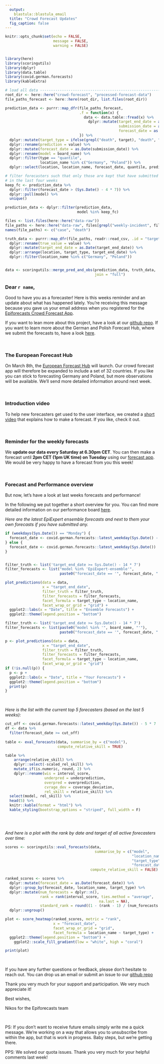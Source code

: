```yaml
---
  output: 
    blastula::blastula_email
  title: "Crowd Forecast Updates"
  fig_caption: false
---
```


```r

knitr::opts_chunk$set(echo = FALSE, 
                      message = FALSE, 
                      warning = FALSE)


library(here)
library(scoringutils)
library(dplyr)
library(data.table)
library(covid.german.forecasts)
library(kableExtra)
```


```r
# load all data ----------------------------------------------------------------
root_dir <- here::here("crowd-forecast", "processed-forecast-data")
file_paths_forecast <- here::here(root_dir, list.files(root_dir))

prediction_data <- purrr::map_dfr(file_paths_forecast, 
                                  .f = function(x) {
                                    data <- data.table::fread(x) %>%
                                      dplyr::mutate(target_end_date = as.Date(target_end_date), 
                                                    submission_date = as.Date(submission_date), 
                                                    forecast_date = as.Date(forecast_date))
                                  }) %>%
  dplyr::mutate(target_type = ifelse(grepl("death", target), "death", "case")) %>%
  dplyr::rename(prediction = value) %>%
  dplyr::mutate(forecast_date = as.Date(submission_date)) %>%
  dplyr::rename(model = board_name) %>%
  dplyr::filter(type == "quantile", 
                location_name %in% c("Germany", "Poland")) %>%
  dplyr::select(location, location_name, forecast_date, quantile, prediction, model, target_end_date, horizon, target, target_type)

# filter forecasters such that only those are kept that have submitted forecasts
# in the last four weeks
keep_fc <- prediction_data %>%
  dplyr::filter(forecast_date > (Sys.Date() - 4 * 7)) %>%
  dplyr::pull(model) %>%
  unique()

prediction_data <- dplyr::filter(prediction_data, 
                                 model %in% keep_fc)

files <- list.files(here::here("data-raw"))
file_paths <- here::here("data-raw", files[grepl("weekly-incident", files)])
names(file_paths) <- c("case", "death")

truth_data <- purrr::map_dfr(file_paths, readr::read_csv, .id = "target_type") %>%
  dplyr::rename(true_value = value) %>%
  dplyr::mutate(target_end_date = as.Date(target_end_date)) %>%
  dplyr::arrange(location, target_type, target_end_date) %>%
  dplyr::filter(location_name %in% c("Germany", "Poland"))


data <- scoringutils::merge_pred_and_obs(prediction_data, truth_data, 
                                         join = "full")

```


### Dear `r name`,

Good to have you as a forecaster! Here is this weeks reminder and an update about what has happened lately. You're receiving this message because you gave us your email address when you registered for the [Epiforecasts Crowd Forecast App](https://cmmid-lshtm.shinyapps.io/crowd-forecast/). 

If you want to lean more about this project, have a look at our [github repo](https://github.com/epiforecasts/covid.german.forecasts). If you want to learn more about the German and Polish Forecast Hub, where we submit the forecasts to, have a look [here](https://kitmetricslab.github.io/forecasthub/forecast). 

<br>

### The European Forecast Hub

On March 8th, the [European Forecast Hub](https://covid19forecasthub.eu/) will launch. Our crowd forecast app will therefore be expanded to include a set of 32 countries. If you like you can stick to forecasting Germany and Poland, but more observations will be available. We'll send more detailed information around next week. 

<br>

### Introduction video

To help new forecasters get used to the user interface, we created a [short video](https://www.youtube.com/watch?v=NzZkNxXFgm8) that explains how to make a forecast. If you like, check it out. 

<br>

### Reminder for the weekly forecasts

We **update our data every Saturday at 6.30pm CET**. You can then make a forecast until **2pm CET (1pm UK time) on Tuesday** using our [forecast app](https://cmmid-lshtm.shinyapps.io/crowd-forecast/). We would be very happy to have a forecast from you this week!


<br>

### Forecast and Performance overview

But now, let's have a look at last weeks forecasts and performance!

In the following we put together a short overview for you. You can find more detailed information on our performance board [here](https://epiforecasts.io/covid.german.forecasts). 

*Here are the latest EpiExpert ensemble forecasts and next to them your own forecasts
if you have submitted any.*

```r

if (weekdays(Sys.Date()) == "Monday") {
  forecast_date <- covid.german.forecasts::latest_weekday(Sys.Date() - 7)
} else {
  forecast_date <- covid.german.forecasts::latest_weekday(Sys.Date())
}


filter_truth <- list('target_end_date >= Sys.Date() - 14 * 7')
filter_forecasts <- list("model %in% 'EpiExpert-ensemble'", 
                         paste0("forecast_date == '", forecast_date, "'"))

plot_predictions(data = data, 
                 x = "target_end_date",
                 filter_truth = filter_truth, 
                 filter_forecasts = filter_forecasts,
                 facet_formula = target_type ~ location_name, 
                 facet_wrap_or_grid = "grid") + 
  ggplot2::labs(x = "Date", title = "Ensemble Forecasts") + 
  ggplot2::theme(legend.position = "bottom")

filter_truth <- list('target_end_date >= Sys.Date() - 14 * 7')
filter_forecasts <- list(paste0("model %in% '", board_name, "'"), 
                         paste0("forecast_date == '", forecast_date, "'"))

p <- plot_predictions(data = data, 
                 x = "target_end_date",
                 filter_truth = filter_truth, 
                 filter_forecasts = filter_forecasts,
                 facet_formula = target_type ~ location_name, 
                 facet_wrap_or_grid = "grid") 
if (!is.null(p)) {
  p <- p + 
  ggplot2::labs(x = "Date", title = "Your Forecasts") + 
  ggplot2::theme(legend.position = "bottom")
  print(p)
}


```

<br>

*Here is the list with the current top 5 forecasters (based on the last 5 weeks): *

```r
cut_off <- covid.german.forecasts::latest_weekday(Sys.Date()) - 5 * 7
df <- data %>%
  filter(forecast_date >= cut_off)
  
table <- eval_forecasts(data, summarise_by = c("model"), 
                        compute_relative_skill = TRUE)

table %>%
    arrange(relative_skill) %>%
    dplyr::select(-scaled_rel_skill) %>%
    mutate_if(is.numeric, round, 2) %>%
    dplyr::rename(wis = interval_score,
                  underpred = underprediction,
                  overpred = overprediction,
                  cvrage_dev = coverage_deviation,
                  rel_skill = relative_skill) %>%
  select(model, rel_skill) %>%
  head(5) %>%
  knitr::kable(format = "html") %>% 
  kable_styling(bootstrap_options = "striped", full_width = F)



```

<br>

*And here is a plot with the rank by date and target of all active forecasters over time:*

```r
scores <- scoringutils::eval_forecasts(data,
                                         summarise_by = c("model", 
                                                          "location_name", 
                                                          "target_type",
                                                          "forecast_date"), 
                                       compute_relative_skill = FALSE)

ranked_scores <- scores %>%
  dplyr::mutate(forecast_date = as.Date(forecast_date)) %>%
  dplyr::group_by(forecast_date, location_name, target_type) %>%
  dplyr::mutate(num_forecasts = dplyr::n(), 
                rank = rank(interval_score, ties.method = "average",
                                           na.last = NA), 
                standard_rank = round((1 - (rank - 1) / (num_forecasts - 1)) * 100)) %>%
  dplyr::ungroup()

plot <- score_heatmap(ranked_scores, metric = "rank", 
                      x = "forecast_date",
                      facet_wrap_or_grid = "grid",
                      facet_formula = location_name ~ target_type) + 
  ggplot2::theme(legend.position = "bottom") +
    ggplot2::scale_fill_gradient(low = "white", high = "coral")

print(plot)
```

<br>

If you have any further questions or feedback, please don't hesitate to reach out. You can drop us an email or submit an issue to our [github repo](https://github.com/epiforecasts/covid.german.forecasts)

Thank you very much for your support and participation. We very much appreciate it!

Best wishes, 

Nikos for the Epiforecasts team

<br>

PS: If you don't want to receive future emails simply write me a quick message. We're working on a way that allows you to unsubscribe from within the app, but that is work in progress. Baby steps, but we're getting there. 

PPS: We solved our quota issues. Thank you very much for your helpful comments last week!
